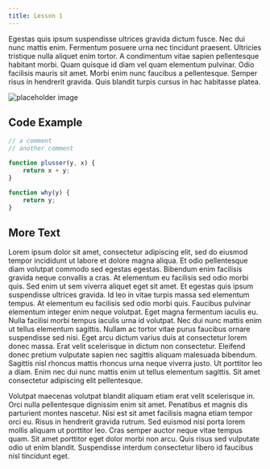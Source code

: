 ```yaml
---
title: Lesson 1
---
```


Egestas quis ipsum suspendisse ultrices gravida dictum fusce. Nec dui nunc mattis enim. Fermentum posuere urna nec tincidunt praesent. Ultricies tristique nulla aliquet enim tortor. A condimentum vitae sapien pellentesque habitant morbi. Quam quisque id diam vel quam elementum pulvinar. Odio facilisis mauris sit amet. Morbi enim nunc faucibus a pellentesque. Semper risus in hendrerit gravida. Quis blandit turpis cursus in hac habitasse platea.

![placeholder image](http://via.placeholder.com/640x360)

## Code Example

```js
// a comment
// another comment

function plusser(y, x) {
    return x + y;
}

function why(y) {
    return y;
}

```

## More Text
Lorem ipsum dolor sit amet, consectetur adipiscing elit, sed do eiusmod tempor incididunt ut labore et dolore magna aliqua. Et odio pellentesque diam volutpat commodo sed egestas egestas. Bibendum enim facilisis gravida neque convallis a cras. At elementum eu facilisis sed odio morbi quis. Sed enim ut sem viverra aliquet eget sit amet. Et egestas quis ipsum suspendisse ultrices gravida. Id leo in vitae turpis massa sed elementum tempus. At elementum eu facilisis sed odio morbi quis. Faucibus pulvinar elementum integer enim neque volutpat. Eget magna fermentum iaculis eu. Nulla facilisi morbi tempus iaculis urna id volutpat. Nec dui nunc mattis enim ut tellus elementum sagittis. Nullam ac tortor vitae purus faucibus ornare suspendisse sed nisi. Eget arcu dictum varius duis at consectetur lorem donec massa. Erat velit scelerisque in dictum non consectetur. Eleifend donec pretium vulputate sapien nec sagittis aliquam malesuada bibendum. Sagittis nisl rhoncus mattis rhoncus urna neque viverra justo. Ut porttitor leo a diam. Enim nec dui nunc mattis enim ut tellus elementum sagittis. Sit amet consectetur adipiscing elit pellentesque.

Volutpat maecenas volutpat blandit aliquam etiam erat velit scelerisque in. Orci nulla pellentesque dignissim enim sit amet. Penatibus et magnis dis parturient montes nascetur. Nisi est sit amet facilisis magna etiam tempor orci eu. Risus in hendrerit gravida rutrum. Sed euismod nisi porta lorem mollis aliquam ut porttitor leo. Cras semper auctor neque vitae tempus quam. Sit amet porttitor eget dolor morbi non arcu. Quis risus sed vulputate odio ut enim blandit. Suspendisse interdum consectetur libero id faucibus nisl tincidunt eget.
